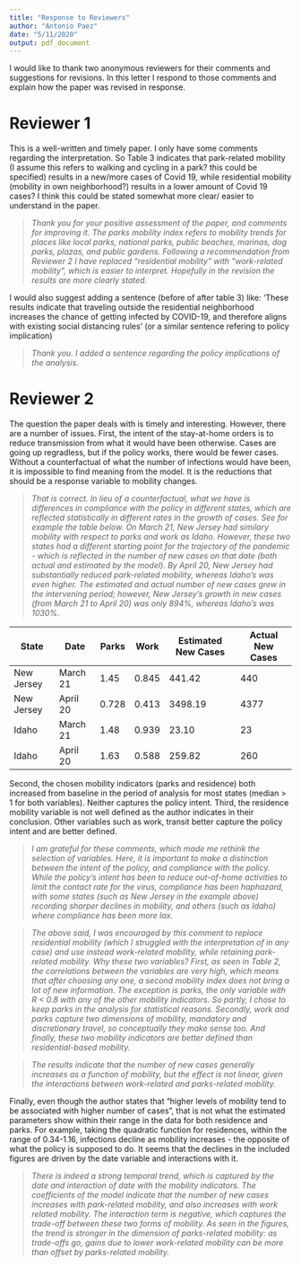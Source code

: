 ```yaml
---
title: "Response to Reviewers"
author: "Antonio Paez"
date: "5/11/2020"
output: pdf_document
---
```


I would like to thank two anonymous reviewers for their comments and suggestions for revisions. In this letter I respond to those comments and explain how the paper was revised in response.

\newpage

# Reviewer 1

This is a well-written and timely paper. I only have some comments regarding the interpretation. So Table 3 indicates that park-related mobility (I assume this refers to walking and cycling in a park? this could be specified) results in a new/more cases of Covid 19, while residential mobility (mobility in own neighborhood?) results in a lower amount of Covid 19 cases? I think this could be stated somewhat more clear/ easier to understand in the paper.

>*Thank you for your positive assessment of the paper, and comments for improving it. The parks mobility index refers to mobility trends for places like local parks, national parks, public beaches, marinas, dog parks, plazas, and public gardens. Following a recommendation from Reviewer 2 I have replaced "residential mobility" with "work-related mobility", which is easier to interpret. Hopefully in the revision the results are more clearly stated.*

I would also suggest adding a sentence (before of after table 3) like: ‘These results indicate that traveling outside the residential neighborhood increases the chance of getting infected by COVID-19, and therefore aligns with existing social distancing rules’ (or a similar sentence refering to policy implication)

>*Thank you. I added a sentence regarding the policy implications of the analysis.*


\newpage

# Reviewer 2

The question the paper deals with is timely and interesting. However, there are a number of issues. First, the intent of the stay-at-home orders is to reduce transmission from what it would have been otherwise. Cases are going up regradless, but if the policy works, there would be fewer cases. Without a counterfactual of what the number of infections would have been, it is impossible to find meaning from the model. It is the reductions that should be a response variable to mobility changes.

>*That is correct. In lieu of a counterfactual, what we have is differences in compliance with the policy in different states, which are reflected statistically in different rates in the growth of cases. See for example the table below. On March 21, New Jersey had similary mobility with respect to parks and work as Idaho. However, these two states had a different starting point for the trajectory of the pandemic - which is reflected in the number of new cases on that date (both actual and estimated by the model). By April 20, New Jersey had substantially reduced park-related mobility, whereas Idaho's was even higher. The estimated and actual number of new cases grew in the intervening period; however, New Jersey's growth in new cases (from March 21 to April 20) was only 894%, whereas Idaho's was 1030%.* 

State | Date | Parks | Work | Estimated New Cases | Actual New Cases |
-| - | - | - | - | - |
New Jersey | March 21 | 1.45 | 0.845 | 441.42 | 440 |
New Jersey | April 20 | 0.728 | 0.413 | 3498.19 | 4377 |
Idaho | March 21 | 1.48 | 0.939 | 23.10 | 23
Idaho | April 20 | 1.63 | 0.588 | 259.82 | 260

Second, the chosen mobility indicators (parks and residence) both increased from baseline in the period of analysis for most states (median > 1 for both variables). Neither captures the policy intent. Third, the residence mobility variable is not well defined as the author indicates in their conclusion. Other variables such as work, transit better capture the policy intent and are better defined.

>*I am grateful for these comments, which made me rethink the selection of variables. Here, it is important to make a distinction between the _intent_ of the policy, and _compliance_ with the policy. While the policy's intent has been to reduce out-of-home activities to limit the contact rate for the virus, compliance has been haphazard, with some states (such as New Jersey in the example above) recording sharper declines in mobility, and others (such as Idaho) where compliance has been more lax.* 

>*The above said, I was encouraged by this comment to replace residential mobility (which I struggled with the interpretation of in any case) and use instead work-related mobility, while retaining park-related mobility. Why these two variables? First, as seen in Table 2, the correlations between the variables are very high, which means that after choosing any one, a second mobility index does not bring a lot of new information. The exception is parks, the only variable with R < 0.8 with any of the other mobility indicators. So partly, I chose to keep parks in the analysis for statistical reasons. Secondly, work and parks capture two dimensions of mobility, mandatory and discretionary travel, so conceptually they make sense too. And finally, these two mobility indicators are better defined than residential-based mobility.*

>*The results indicate that the number of new cases generally increases as a function of mobility, but the effect is not linear, given the interactions between work-related and parks-related mobility.*

Finally, even though the author states that “higher levels of mobility tend to be associated with higher number of cases”, that is not what the estimated parameters show within their range in the data for both residence and parks. For example, taking the quadratic function for residences, within the range of 0.34-1.16, infections decline as mobility increases - the opposite of what the policy is supposed to do. It seems that the declines in the included figures are driven by the date variable and interactions with it.

>*There is indeed a strong temporal trend, which is captured by the date and interaction of date with the mobility indicators. The coefficients of the model indicate that the number of new cases increases with park-related mobility, and also increases with work related mobility. The interaction term is negative, which captures the trade-off between these two forms of mobility. As seen in the figures, the trend is stronger in the dimension of parks-related mobility: as trade-offs go, gains due to lower work-related mobility can be more than offset by parks-related mobility.*